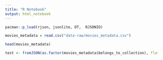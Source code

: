 ```yaml
---
title: "R Notebook"
output: html_notebook
---
```


```r
pacman::p_load(rjson, jsonlite, DT,  RJSONIO)
```

```r
movies_metadata = read.csv("data-raw/movies_metadata.csv")
```

```r
head(movies_metadata)
```

```r
test <- fromJSON(as.factor(movies_metadata$belongs_to_collection), flatten=T) 
```

